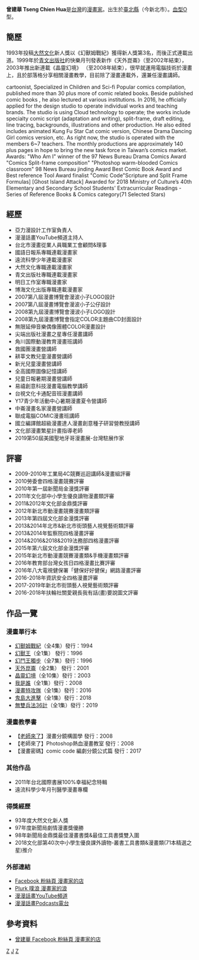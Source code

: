 {{漫畫}}

'''曾建華 Tseng Chien Hua'''{{BD||8月28日|catIdx=Z}}是[[台灣|台灣]]的[[漫畫家|漫畫家]]。出生於[[新北市|臺北縣]]（今新北市）。[[血型|血型]]O型。


== 簡歷 ==
1993年投稿[[大然文化|大然文化]]新人獎以《幻獸姆戰紀》獲得新人獎第3名，而後正式連載出道。1999年於[[青文出版社|青文出版社]]的快樂月刊發表新作《天外崑崙》（至2002年結束），2003年推出新連載《晶靈幻境》 （至2008年結束），很早就運用電腦技術於漫畫上，且於部落格分享相關漫畫教學，目前除了漫畫連載外，還兼任漫畫講師。

cartoonist, Specialized in Children and Sci-fi Popular comics compilation, published more than 30 plus more of comic related books.  Beside published comic books , he also lectured at various institutions. In 2016, he officially applied for the design studio to operate individual works and teaching brands.
The studio is using Cloud technology to operate; the works include specialty comic script (adaptation and writing), split-frame, draft editing, line tracing, backgrounds, illustrations and other production.  He also edited includes animated Kung Fu Star Cat comic version, Chinese Drama Dancing Girl comics version, etc. 
As right now, the studio is operated with the members 6~7 teachers.  The monthly productions are approximately 140 plus pages in hope to bring the new task force in Taiwan’s comics market.
Awards:
"Who Am I" winner of the 97 News Bureau Drama Comics Award
"Comics Split-frame composition" "Photoshop warm-blooded Comics classroom" 98 News Bureau jinding Award Best Comic Book Award and Best reference Tool Award finalist
"Comic Code"Scripture and Split Frame Formulas] [Ghost Island Attack] Awarded for 2018 Ministry of Culture’s 40th Elementary and Secondary School Students' Extracurricular Readings - Series of Reference Books & Comics category(71 Selected Stars)

== 經歷 ==
*亞力漫設計工作室負責人
*漫漫話畫YouTube頻道主持人
*台北市漫畫從業人員職業工會顧問&理事
*國語日報系專職連載漫畫家
*遠流科學少年連載漫畫家
*大然文化專職連載漫畫家 
*青文出版社專職連載漫畫家 
*明日工作室專職漫畫家 
*博海文化出版專職連載漫畫家 
*2007第八屆漫畫博覽會漫波小子LOGO設計 
*2007第八屆漫畫博覽會漫波小子公仔設計 
*2008第九屆漫畫博覽會漫波小子LOGO設計 
*2008第九屆漫畫博覽會指定COLOR主題曲CD封面設計 
*無限延伸音樂偶像團體COLOR漫畫設計 
*尖端出版社漫畫之星專任漫畫講師 
*角川国際動漫教育漫畫班講師
*救國團漫畫營講師 
*耕莘文教兒童漫畫營講師 
*新光兒童漫畫營講師 
*全高國際圖像記憶講師 
*兒童日報暑期漫畫營講師 
*易禧創意科技漫畫電腦教學講師 
*台視文化卡通配音班漫畫講師 
*Y17青少年活動中心暑期漫畫夏令營講師 
*中崙漫畫名家漫畫營講師 
*聯成電腦COMIC漫畫班講師 
*國立編譯館超級漫畫達人漫畫創意種子研習營教授講師 
*文化部漫畫繁星計畫指導老師
*2019第50屆美國聖地牙哥漫畫展-台灣駐展作家

== 評審 ==
*2009-2010年工業局4C競賽巡迴講師&漫畫組評審 
*2010勞委會四格漫畫競賽評審 
*2010年第一屆新聞局金漫獎評審  
*2011年文化部中小學生優良讀物漫畫類評審
*2011&2012年文化部金鼎獎評審
*2012年新北市動漫畫競賽漫畫類評審
*2013年第四屆文化部金漫獎評審
*2013&2014年北市&新北市街頭藝人視覺藝術類評審
*2013&2014年監察院四格漫畫評審
*2014&2016&2018&2019法務部四格漫畫評審
*2015年第六屆文化部金漫獎評審
*2015年新北市動漫畫競賽漫畫類&手機漫畫類評審
*2016年教育部台灣女孩日四格漫畫比賽評審
*2016年八大電視健保署「健保好好健保」網路漫畫評審
*2016-2018年資訊安全四格漫畫評審
*2017-2019年新北市街頭藝人視覺藝術類評審
*2016-2018年扶輪社關愛親長我有話(畫)要說圖文評審

== 作品一覽 ==
=== 漫畫單行本===
*[[幻獸姆戰紀|幻獸姆戰紀]]（全4集）發行：1994
*[[幻獸王|幻獸王]]（全1集） 發行：1996
*[[幻鬥王獨步|幻鬥王獨步]]（全7集）發行：1996
*[[天外崑崙|天外崑崙]]（全2集） 發行：2001
*[[晶靈幻境|晶靈幻境]]（全10集）發行：2003
*[[我是誰|我是誰]]（全1集）發行：2008
*[[漫畫特攻隊|漫畫特攻隊]]（全1集）發行：2016
*[[鬼島大進擊|鬼島大進擊]]（全1集）發行：2018
*[[無雙兵法36計|無雙兵法36計]]（全1集）發行：2019

=== 漫畫教學書 ===
*【[[老師來了|老師來了]]】漫畫分鏡構圖學 發行：2008
*【老師來了】Photoshop熱血漫畫教室  發行：2008
*【漫畫密碼】comic code 編劇分鏡公式篇  發行：2017

=== 其他作品 ===
*2011年台北國際書展100%幸福紀念特輯
*遠流科學少年月刊醫學漫畫專欄

=== 得獎經歷 ===
* 93年度大然文化新人獎
* 97年度新聞局劇情漫畫獎優勝 
* 98年新聞局金鼎獎最佳漫畫書獎&最佳工具書獎雙入圍 
* 2018文化部第40次中小學生優良課外讀物-叢書工具書類&漫畫類(71本精選之星)推介

=== 外部連結 ===
* [https://www.facebook.com/seal666/ Facebook 粉絲頁 漫畫家的店] {{Wayback|url=https://www.facebook.com/seal666/ |date=20210413073501 }}
* [https://www.plurk.com/seal565 Plurk 噗浪 漫畫家的浪] {{Wayback|url=https://www.plurk.com/seal565 |date=20201021171820 }}
* [https://www.youtube.com/channel/UCTXU0jG-BbG9ISBfRHcIzQA/  漫漫話畫YouTube頻道]
* [https://sndn.link/comic 漫漫話畫Podcasts電台]

== 參考資料 ==
* [https://www.facebook.com/pg/seal666/about/?ref=page_internal 曾建華 Facebook 粉絲頁 漫畫家的店]



[[Category:臺灣漫畫家|Z]]
[[Category:曾姓|J]]
[[Category:新北市人|Z]]